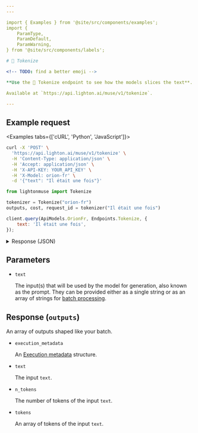 ```yaml
---
---

import { Examples } from '@site/src/components/examples';
import {
    ParamType,
    ParamDefault,
    ParamWarning,
} from '@site/src/components/labels';

# 📠 Tokenize

<!-- TODO: find a better emoji -->

**Use the 📠 Tokenize endpoint to see how the models slices the text**.

Available at `https://api.lighton.ai/muse/v1/tokenize`.

---
```


## Example request

<Examples tabs={['cURL', 'Python', 'JavaScript']}>

```bash
curl -X 'POST' \
  'https://api.lighton.ai/muse/v1/tokenize' \
  -H 'Content-Type: application/json' \
  -H 'Accept: application/json' \
  -H 'X-API-KEY: YOUR_API_KEY' \
  -H 'X-Model: orion-fr' \
  -d '{"text": "Il était une fois"}'
```

```python
from lightonmuse import Tokenize

tokenizer = Tokenize("orion-fr")
outputs, cost, request_id = tokenizer("Il était une fois")
```

```js
client.query(ApiModels.OrionFr, Endpoints.Tokenize, {
    text: 'Il était une fois',
});
```

</Examples>

<details>
<summary>Response (JSON)</summary>

```json
{
    "request_id": "46dfb88e-812f-4424-96a9-3dec57caf8da",
    "outputs": [
        [
            {
                "execution_metadata": {
                    "cost": {
                        "tokens_used": 0,
                        "tokens_input": 4,
                        "tokens_generated": 0,
                        "cost_type": "orion-fr@default",
                        "batch_size": 1
                    },
                    "finish_reason": "length"
                },
                "text": "Il était une fois",
                "n_tokens": 4,
                "tokens": [" Il", " était", " une", " fois"]
            }
        ]
    ],
    "costs": {
        "orion-fr@default": {
            "total_tokens_used": 0,
            "total_tokens_input": 4,
            "total_tokens_generated": 0,
            "batch_size": 1
        }
    }
}
```

</details>

## Parameters

-   `text` <ParamType type="string/array[string]" /> <ParamWarning warning="⚠️ required" />

    The input(s) that will be used by the model for generation, also known as the prompt. They can be provided either as a single string or as an array of strings for [batch processing](/api/specifications/requests#batching).

## Response (`outputs`)

An array of outputs shaped like your batch.

-   `execution_metadata` <ParamType type="ExecutionMetadata" />

    An [Execution metadata](/api/specifications/responses/#execution-metadata) structure.

-   `text` <ParamType type="string" />

    The input `text`.

-   `n_tokens` <ParamType type="int" />

    The number of tokens of the input `text`.

-   `tokens` <ParamType type="array[string]" />

    An array of tokens of the input `text`.
